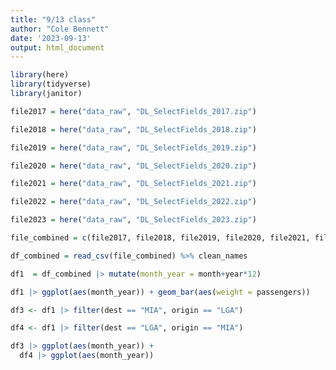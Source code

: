 ```yaml
---
title: "9/13 class"
author: "Cole Bennett"
date: '2023-09-13'
output: html_document
---
```

```r
library(here)
library(tidyverse)
library(janitor)
```


```r
file2017 = here("data_raw", "DL_SelectFields_2017.zip")

file2018 = here("data_raw", "DL_SelectFields_2018.zip")

file2019 = here("data_raw", "DL_SelectFields_2019.zip")

file2020 = here("data_raw", "DL_SelectFields_2020.zip")

file2021 = here("data_raw", "DL_SelectFields_2021.zip")

file2022 = here("data_raw", "DL_SelectFields_2022.zip")

file2023 = here("data_raw", "DL_SelectFields_2023.zip")

file_combined = c(file2017, file2018, file2019, file2020, file2021, file2022, file2023)

df_combined = read_csv(file_combined) %>% clean_names
```


```r
df1  = df_combined |> mutate(month_year = month+year*12)

df1 |> ggplot(aes(month_year)) + geom_bar(aes(weight = passengers))
```

```r
df3 <- df1 |> filter(dest == "MIA", origin == "LGA")
```

```r
df4 <- df1 |> filter(dest == "LGA", origin == "MIA")

```


```r
df3 |> ggplot(aes(month_year)) +
  df4 |> ggplot(aes(month_year))
```

